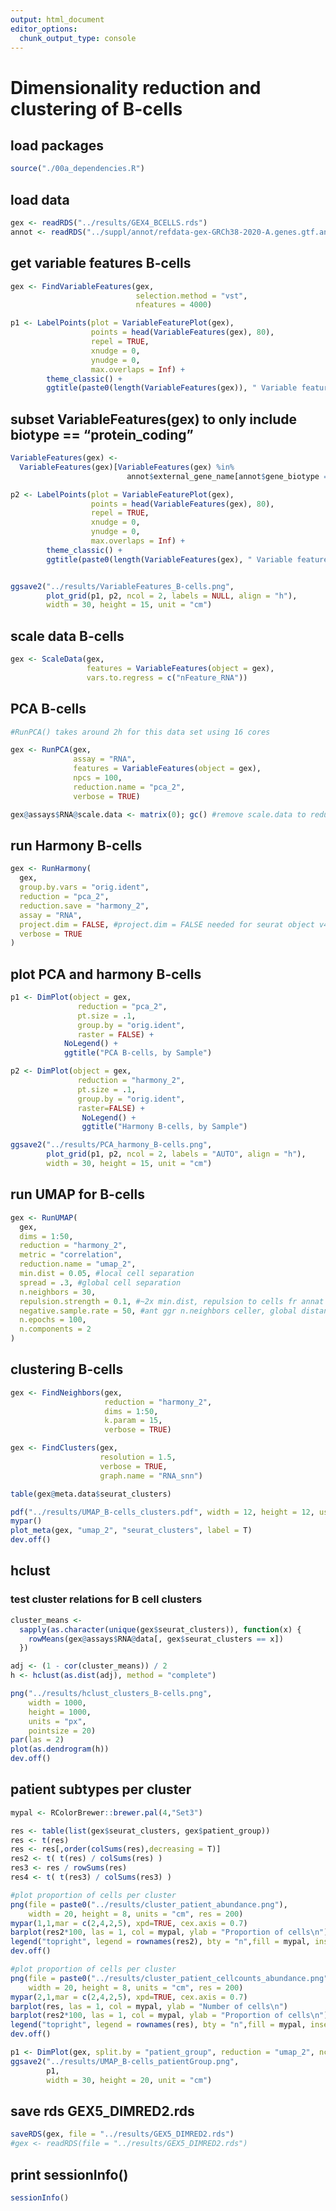 ```yaml
---
output: html_document
editor_options: 
  chunk_output_type: console
---
```


# Dimensionality reduction and clustering of B-cells {#Dimred2}
## load packages

```r

source("./00a_dependencies.R")

```


## load data

```r

gex <- readRDS("../results/GEX4_BCELLS.rds")
annot <- readRDS("../suppl/annot/refdata-gex-GRCh38-2020-A.genes.gtf.annot.rds")

```


## get variable features B-cells
 
```r

gex <- FindVariableFeatures(gex, 
                            selection.method = "vst", 
                            nfeatures = 4000)

p1 <- LabelPoints(plot = VariableFeaturePlot(gex), 
                  points = head(VariableFeatures(gex), 80), 
                  repel = TRUE,
                  xnudge = 0,
                  ynudge = 0,
                  max.overlaps = Inf) + 
        theme_classic() +
        ggtitle(paste0(length(VariableFeatures(gex)), " Variable features - B-cells"))


```


## subset VariableFeatures(gex) to only include biotype == "protein_coding"

```r

VariableFeatures(gex) <-
  VariableFeatures(gex)[VariableFeatures(gex) %in%
                          annot$external_gene_name[annot$gene_biotype == "protein_coding"]]

p2 <- LabelPoints(plot = VariableFeaturePlot(gex), 
                  points = head(VariableFeatures(gex), 80), 
                  repel = TRUE,
                  xnudge = 0,
                  ynudge = 0,
                  max.overlaps = Inf) + 
        theme_classic() +
        ggtitle(paste0(length(VariableFeatures(gex), " Variable features - B-cells (protein_coding)")))


ggsave2("../results/VariableFeatures_B-cells.png",
        plot_grid(p1, p2, ncol = 2, labels = NULL, align = "h"), 
        width = 30, height = 15, unit = "cm")


```


## scale data B-cells

```r

gex <- ScaleData(gex, 
                 features = VariableFeatures(object = gex),
                 vars.to.regress = c("nFeature_RNA"))

```


## PCA B-cells

```r

#RunPCA() takes around 2h for this data set using 16 cores

gex <- RunPCA(gex,
              assay = "RNA",
              features = VariableFeatures(object = gex),
              npcs = 100,
              reduction.name = "pca_2",
              verbose = TRUE)

gex@assays$RNA@scale.data <- matrix(0); gc() #remove scale.data to reduce object size


```


## run Harmony B-cells

```r

gex <- RunHarmony(
  gex,
  group.by.vars = "orig.ident",
  reduction = "pca_2",
  reduction.save = "harmony_2",
  assay = "RNA",
  project.dim = FALSE, #project.dim = FALSE needed for seurat object v4.0.0??
  verbose = TRUE
)


```


## plot PCA and harmony B-cells

```r

p1 <- DimPlot(object = gex, 
               reduction = "pca_2", 
               pt.size = .1, 
               group.by = "orig.ident", 
               raster = FALSE) + 
            NoLegend() + 
            ggtitle("PCA B-cells, by Sample")

p2 <- DimPlot(object = gex, 
               reduction = "harmony_2", 
               pt.size = .1, 
               group.by = "orig.ident", 
               raster=FALSE) + 
                NoLegend() + 
                ggtitle("Harmony B-cells, by Sample")

ggsave2("../results/PCA_harmony_B-cells.png", 
        plot_grid(p1, p2, ncol = 2, labels = "AUTO", align = "h"), 
        width = 30, height = 15, unit = "cm")


```


## run UMAP for B-cells

```r

gex <- RunUMAP(
  gex,
  dims = 1:50,
  reduction = "harmony_2",
  metric = "correlation",
  reduction.name = "umap_2",
  min.dist = 0.05, #local cell separation
  spread = .3, #global cell separation
  n.neighbors = 30,
  repulsion.strength = 0.1, #~2x min.dist, repulsion to cells fr annat cluster, global
  negative.sample.rate = 50, #ant ggr n.neighbors celler, global distance
  n.epochs = 100,
  n.components = 2
)


```


## clustering B-cells

```r

gex <- FindNeighbors(gex, 
                     reduction = "harmony_2", 
                     dims = 1:50,
                     k.param = 15,
                     verbose = TRUE)

gex <- FindClusters(gex, 
                    resolution = 1.5, 
                    verbose = TRUE, 
                    graph.name = "RNA_snn")

table(gex@meta.data$seurat_clusters)

pdf("../results/UMAP_B-cells_clusters.pdf", width = 12, height = 12, useDingbats = F)
mypar()
plot_meta(gex, "umap_2", "seurat_clusters", label = T)
dev.off()


```


## hclust 
### test cluster relations for B cell clusters

```r

cluster_means <-
  sapply(as.character(unique(gex$seurat_clusters)), function(x) {
    rowMeans(gex@assays$RNA@data[, gex$seurat_clusters == x])
  })

adj <- (1 - cor(cluster_means)) / 2
h <- hclust(as.dist(adj), method = "complete")

png("../results/hclust_clusters_B-cells.png", 
    width = 1000, 
    height = 1000, 
    units = "px",
    pointsize = 20)
par(las = 2)
plot(as.dendrogram(h))
dev.off()


```


## patient subtypes per cluster

```r

mypal <- RColorBrewer::brewer.pal(4,"Set3")

res <- table(list(gex$seurat_clusters, gex$patient_group))
res <- t(res)
res <- res[,order(colSums(res),decreasing = T)]
res2 <- t( t(res) / colSums(res) )
res3 <- res / rowSums(res)
res4 <- t( t(res3) / colSums(res3) )

#plot proportion of cells per cluster
png(file = paste0("../results/cluster_patient_abundance.png"),
    width = 20, height = 8, units = "cm", res = 200)
mypar(1,1,mar = c(2,4,2,5), xpd=TRUE, cex.axis = 0.7)
barplot(res2*100, las = 1, col = mypal, ylab = "Proportion of cells\n")
legend("topright", legend = rownames(res2), bty = "n",fill = mypal, inset=c(-0.15,0))
dev.off()

#plot proportion of cells per cluster
png(file = paste0("../results/cluster_patient_cellcounts_abundance.png"),
    width = 20, height = 8, units = "cm", res = 200)
mypar(2,1,mar = c(2,4,2,5), xpd=TRUE, cex.axis = 0.7)
barplot(res, las = 1, col = mypal, ylab = "Number of cells\n")
barplot(res2*100, las = 1, col = mypal, ylab = "Proportion of cells\n")
legend("topright", legend = rownames(res), bty = "n",fill = mypal, inset=c(-0.15,0))
dev.off()

p1 <- DimPlot(gex, split.by = "patient_group", reduction = "umap_2", ncol = 2, raster = FALSE)
ggsave2("../results/UMAP_B-cells_patientGroup.png", 
        p1, 
        width = 30, height = 20, unit = "cm")


```


## save rds GEX5_DIMRED2.rds

```r

saveRDS(gex, file = "../results/GEX5_DIMRED2.rds")
#gex <- readRDS(file = "../results/GEX5_DIMRED2.rds")

```


## print sessionInfo()

```r

sessionInfo()

```

